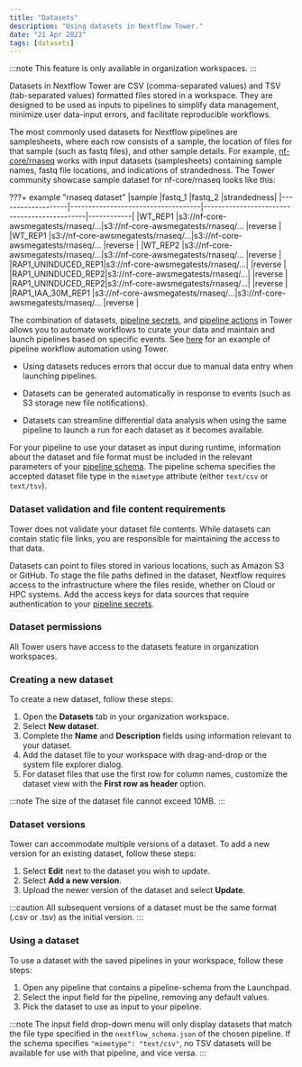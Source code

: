 ```yaml
---
title: "Datasets"
description: "Using datasets in Nextflow Tower."
date: "21 Apr 2023"
tags: [datasets]
---
```


:::note
This feature is only available in organization workspaces.
:::

Datasets in Nextflow Tower are CSV (comma-separated values) and TSV (tab-separated values) formatted files stored in a workspace. They are designed to be used as inputs to pipelines to simplify data management, minimize user data-input errors, and facilitate reproducible workflows.

The most commonly used datasets for Nextflow pipelines are samplesheets, where each row consists of a sample, the location of files for that sample (such as fastq files), and other sample details. For example, [nf-core/rnaseq](https://github.com/nf-core/rnaseq) works with input datasets (samplesheets) containing sample names, fastq file locations, and indications of strandedness. The Tower community showcase sample dataset for nf-core/rnaseq looks like this:

???+ example "rnaseq dataset"
|sample |fastq_1 |fastq_2 |strandedness|
|-------------------|------------------------------------|---------------------------------------------|------------|
|WT_REP1 |s3://nf-core-awsmegatests/rnaseq/...|s3://nf-core-awsmegatests/rnaseq/... |reverse |
|WT_REP1 |s3://nf-core-awsmegatests/rnaseq/...|s3://nf-core-awsmegatests/rnaseq/... |reverse |
|WT_REP2 |s3://nf-core-awsmegatests/rnaseq/...|s3://nf-core-awsmegatests/rnaseq/... |reverse |
|RAP1_UNINDUCED_REP1|s3://nf-core-awsmegatests/rnaseq/...| |reverse |
|RAP1_UNINDUCED_REP2|s3://nf-core-awsmegatests/rnaseq/...| |reverse |
|RAP1_UNINDUCED_REP2|s3://nf-core-awsmegatests/rnaseq/...| |reverse |
|RAP1_IAA_30M_REP1 |s3://nf-core-awsmegatests/rnaseq/...|s3://nf-core-awsmegatests/rnaseq/... |reverse |

The combination of datasets, [pipeline secrets](../secrets/overview.mdx), and [pipeline actions](../pipeline-actions/overview.mdx) in Tower allows you to automate workflows to curate your data and maintain and launch pipelines based on specific events. See [here](https://seqera.io/blog/workflow-automation/) for an example of pipeline workflow automation using Tower.

- Using datasets reduces errors that occur due to manual data entry when launching pipelines.

- Datasets can be generated automatically in response to events (such as S3 storage new file notifications).

- Datasets can streamline differential data analysis when using the same pipeline to launch a run for each dataset as it becomes available.

For your pipeline to use your dataset as input during runtime, information about the dataset and file format must be included in the relevant parameters of your [pipeline schema](../pipeline-schema/overview.mdx). The pipeline schema specifies the accepted dataset file type in the `mimetype` attribute (either `text/csv` or `text/tsv`).

### Dataset validation and file content requirements

Tower does not validate your dataset file contents. While datasets can contain static file links, you are responsible for maintaining the access to that data.

Datasets can point to files stored in various locations, such as Amazon S3 or GitHub. To stage the file paths defined in the dataset, Nextflow requires access to the infrastructure where the files reside, whether on Cloud or HPC systems. Add the access keys for data sources that require authentication to your [pipeline secrets](../secrets/overview.mdx).

### Dataset permissions

All Tower users have access to the datasets feature in organization workspaces.

### Creating a new dataset

To create a new dataset, follow these steps:

1. Open the **Datasets** tab in your organization workspace.
2. Select **New dataset**.
3. Complete the **Name** and **Description** fields using information relevant to your dataset.
4. Add the dataset file to your workspace with drag-and-drop or the system file explorer dialog.
5. For dataset files that use the first row for column names, customize the dataset view with the **First row as header** option.

:::note
The size of the dataset file cannot exceed 10MB.
:::

### Dataset versions

Tower can accommodate multiple versions of a dataset. To add a new version for an existing dataset, follow these steps:

1. Select **Edit** next to the dataset you wish to update.
2. Select **Add a new version**.
3. Upload the newer version of the dataset and select **Update**.

:::caution
All subsequent versions of a dataset must be the same format (.csv or .tsv) as the initial version.
:::

### Using a dataset

To use a dataset with the saved pipelines in your workspace, follow these steps:

1. Open any pipeline that contains a pipeline-schema from the Launchpad.
2. Select the input field for the pipeline, removing any default values.
3. Pick the dataset to use as input to your pipeline.

:::note
The input field drop-down menu will only display datasets that match the file type specified in the `nextflow_schema.json` of the chosen pipeline. If the schema specifies `"mimetype": "text/csv"`, no TSV datasets will be available for use with that pipeline, and vice versa.
:::
